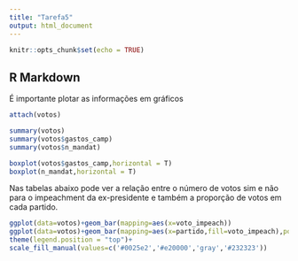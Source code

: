 ```yaml
---
title: "Tarefa5"
output: html_document
---
```


```r
knitr::opts_chunk$set(echo = TRUE)
```

## R Markdown


É importante plotar as informações em gráficos
```r
attach(votos)

summary(votos)
summary(votos$gastos_camp)
summary(votos$n_mandat)

boxplot(votos$gastos_camp,horizontal = T)
boxplot(n_mandat,horizontal = T)

```

Nas tabelas abaixo pode ver a relação entre o número de votos sim e não para o impeachment
da ex-presidente e também a proporção de votos em cada partido.

```r
ggplot(data=votos)+geom_bar(mapping=aes(x=voto_impeach))
ggplot(data=votos)+geom_bar(mapping=aes(x=partido,fill=voto_impeach),position = position_stack(reverse = F)) + coord_flip() +
theme(legend.position = "top")+
scale_fill_manual(values=c('#0025e2','#e20000','gray','#232323'))

```